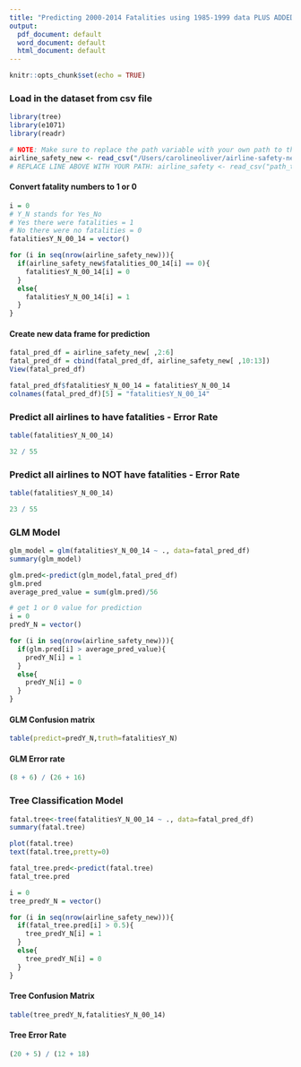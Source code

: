 ```yaml
---
title: "Predicting 2000-2014 Fatalities using 1985-1999 data PLUS ADDED COLUMNS""
output:
  pdf_document: default
  word_document: default
  html_document: default
---
```


```r
knitr::opts_chunk$set(echo = TRUE)
```

### Load in the dataset from csv file
```r
library(tree)
library(e1071)
library(readr)

# NOTE: Make sure to replace the path variable with your own path to the file
airline_safety_new <- read_csv("/Users/carolineoliver/airline-safety-new.csv")
# REPLACE LINE ABOVE WITH YOUR PATH: airline_safety <- read_csv("path_to_csv_file_here")
```

#### Convert fatality numbers to 1 or 0
```r
i = 0
# Y_N stands for Yes_No
# Yes there were fatalities = 1
# No there were no fatalities = 0
fatalitiesY_N_00_14 = vector()

for (i in seq(nrow(airline_safety_new))){
  if(airline_safety_new$fatalities_00_14[i] == 0){
    fatalitiesY_N_00_14[i] = 0
  }
  else{
    fatalitiesY_N_00_14[i] = 1
  }
}
```

#### Create new data frame for prediction
```r
fatal_pred_df = airline_safety_new[ ,2:6]
fatal_pred_df = cbind(fatal_pred_df, airline_safety_new[ ,10:13])
View(fatal_pred_df)

fatal_pred_df$fatalitiesY_N_00_14 = fatalitiesY_N_00_14
colnames(fatal_pred_df)[5] = "fatalitiesY_N_00_14"
```

### Predict all airlines to have fatalities - Error Rate
```r
table(fatalitiesY_N_00_14)

32 / 55
```

### Predict all airlines to NOT have fatalities - Error Rate
```r
table(fatalitiesY_N_00_14)

23 / 55
```

### GLM Model
```r
glm_model = glm(fatalitiesY_N_00_14 ~ ., data=fatal_pred_df)
summary(glm_model)

glm.pred<-predict(glm_model,fatal_pred_df)
glm.pred
average_pred_value = sum(glm.pred)/56

# get 1 or 0 value for prediction
i = 0
predY_N = vector()

for (i in seq(nrow(airline_safety_new))){
  if(glm.pred[i] > average_pred_value){
    predY_N[i] = 1
  }
  else{
    predY_N[i] = 0
  }
}
```

#### GLM Confusion matrix
```r
table(predict=predY_N,truth=fatalitiesY_N)
```

#### GLM Error rate
```r
(8 + 6) / (26 + 16)
```

### Tree Classification Model
```r
fatal.tree<-tree(fatalitiesY_N_00_14 ~ ., data=fatal_pred_df)
summary(fatal.tree)

plot(fatal.tree)
text(fatal.tree,pretty=0)

fatal_tree.pred<-predict(fatal.tree)
fatal_tree.pred

i = 0
tree_predY_N = vector()

for (i in seq(nrow(airline_safety_new))){
  if(fatal_tree.pred[i] > 0.5){
    tree_predY_N[i] = 1
  }
  else{
    tree_predY_N[i] = 0
  }
}
```

#### Tree Confusion Matrix
```r
table(tree_predY_N,fatalitiesY_N_00_14)
```

#### Tree Error Rate
```r
(20 + 5) / (12 + 18)
```